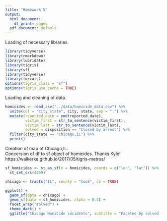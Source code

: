 ```yaml
---
title: "Homework 5"
output:
  html_document:
    df_print: paged
  pdf_document: default
---
```

Loading of necessary libraries.
```r
library(tidyverse)
library(rmarkdown)
library(lubridate)
library(tigris)
library(sf)
library(tidyverse)
library(forcats)
options(tigris_class = "sf")
options(tigris_use_cache = TRUE)
```
Loading and cleaning of data. 
```r
homicides <- read_csv("../data/homicide_data.csv") %>% 
  unite(col = "city_state", city, state, sep = ",") %>% 
  mutate(reported_date = ymd(reported_date),
         victim_first = str_to_sentence(victim_first),
         victim_last = str_to_sentence(victim_last),
         solved = disposition == "Closed by arrest") %>% 
  filter(city_state == "Chicago,IL") %>%
  print()
```
Creation of map of Chicago,IL.  
Concersion of df to sf object of homicides.
Thanks Kyle! https://walkerke.github.io/2017/05/tigris-metros/  
```r
sf_homicides <- st_as_sf(x = homicides, coords = c("lon", "lat")) %>% 
  st_set_crs(4269) 

chicago <- tracts("IL", county = "Cook", cb = TRUE)

ggplot() +
  geom_sf(data = chicago) +
  geom_sf(data = sf_homicides, alpha = 0.4) +
  facet_wrap("solved") +
  theme_dark() +
  ggtitle("Chicago Homicide incidents", subtitle = "Faceted by solved (TRUE or FALSE)")
```

